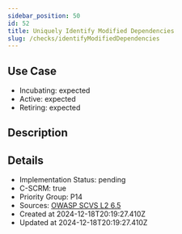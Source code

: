 ```yaml
---
sidebar_position: 50
id: 52
title: Uniquely Identify Modified Dependencies
slug: /checks/identifyModifiedDependencies
---
```


## Use Case
<!-- LEVELS:START -->
- Incubating: expected
- Active: expected
- Retiring: expected
<!-- LEVELS:END -->

<!-- DESCRIPTION:START -->
## Description
<!-- DESCRIPTION:END -->

<!-- DETAILS:START -->
## Details
- Implementation Status: pending
- C-SCRM: true
- Priority Group: P14
- Sources: [OWASP SCVS L2 6.5](https://scvs.owasp.org/scvs/v6-pedigree-and-provenance/)
- Created at 2024-12-18T20:19:27.410Z
- Updated at 2024-12-18T20:19:27.410Z
<!-- DETAILS:END -->
